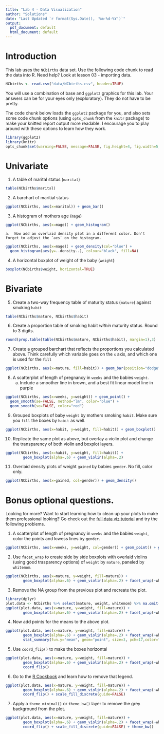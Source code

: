 ```yaml
---
title: "Lab 4 - Data Visualization"
author: "Solutions"
date: "Last Updated `r format(Sys.Date(), '%m-%d-%Y')`"
output:
  pdf_document: default
  html_document: default
---
```


# Introduction

This lab uses the `NCbirths` data set. Use the following code chunk to read the data into R. Need help? Look at lesson 03 - importing data.

```r
NCbirths <- read.csv("data/NCbirths.csv", header=TRUE)
```

You will use a combination of base and `ggplot2` graphics for this lab. Your answers can be for your eyes only (exploratory). They do not have to be pretty.  

The code chunk below loads the `ggplot2` package for you, and also sets some code chunk options (using `opts_chunk` from the `knitr` package) to make your knitted report output more readable. I encourage you to play around with these options to learn how they work. 

```r
library(ggplot2)
library(knitr)
opts_chunk$set(warning=FALSE, message=FALSE, fig.height=4, fig.width=5, fig.align='center') 
```

# Univariate

1. A table of marital status (`marital`)

```r
table(NCbirths$marital)
```

2.  A barchart of maritial status

```r
ggplot(NCbirths, aes(x=marital)) + geom_bar()
```


3. A histogram of mothers age (`mage`)

```r
ggplot(NCbirths, aes(x=mage)) + geom_histogram()
```

    a.  Now add an overlaid density plot in a different color. Don't forget to adjust the `aes` on the histogram.
```r
ggplot(NCbirths, aes(x=mage)) + geom_density(col="blue") + 
  geom_histogram(aes(y=..density..), colour="black", fill=NA)
```
    
4. A horizontal boxplot of weight of the baby (`weight`)

```r
boxplot(NCbirths$weight, horizontal=TRUE)
```


# Bivariate

5. Create a two-way frequency table of maturity status (`mature`) against smoking `habit`

```r
table(NCbirths$mature, NCbirths$habit)
```

6. Create a proportion table of smoking habit _within_ maturity status. Round to 3 digits. 

```r
round(prop.table(table(NCbirths$mature, NCbirths$habit), margin=1),3)
```

7. Create a grouped barchart that reflects the proportions you calculated above. Think carefully which variable goes on the `x` axis, and which one is used for the `fill`

```r
ggplot(NCbirths, aes(x=mature, fill=habit)) + geom_bar(position="dodge")
```

8. A scatterplot of length of pregnancy in `weeks` and the babies `weight`. 
    a. Include a smoother line in brown, and a best fit linear model line in purple
    
```r
ggplot(NCbirths, aes(x=weeks, y=weight)) + geom_point() + 
  geom_smooth(se=FALSE, method="lm", color="blue") + 
  geom_smooth(se=FALSE, color="red")
```

9. Grouped boxplots of baby `weight` by mothers smoking `habit`. Make sure you `fill` the boxes by `habit` as well. 

```r
ggplot(NCbirths, aes(x=habit, y=weight, fill=habit)) + geom_boxplot()
```

10. Replicate the same plot as above, but overlay a violin plot and change the transparency of both violin and boxplot layers. 

```r
ggplot(NCbirths, aes(x=habit, y=weight, fill=habit)) + 
        geom_boxplot(alpha=.6) + geom_violin(alpha=.2)
```

11. Overlaid density plots of weight `gained` by babies `gender`. No fill, color only.  

```r
ggplot(NCbirths, aes(x=gained, col=gender)) + geom_density()
```


# Bonus optional questions. 
Looking for more? Want to start learning how to clean up your plots to make them professional looking? Go check out the [full data viz tutorial](https://norcalbiostat.github.io/MATH130/full_data_viz_tutorial.html) and try the following problems. 

1. A scatterplot of length of pregnancy in `weeks` and the babies `weight`, color the points and lowess lines by `gender`. 
```r
ggplot(NCbirths, aes(x=weeks, y=weight, col=gender)) + geom_point() + geom_smooth(se=FALSE)
```


2. Use `facet_wrap` to create side by side boxplots with overlaid violins (using good trasparency options) of `weight` by `mature`, paneled by `whitemom`. 
```r
ggplot(NCbirths, aes(x=mature, y=weight, fill=mature)) + 
        geom_boxplot(alpha=.6) + geom_violin(alpha=.2) + facet_wrap(~whitemom)
```

3. Remove the NA group from the previous plot and recreate the plot. 

```r
library(dplyr)
plot.data <- NCbirths %>% select(mature, weight, whitemom) %>% na.omit()
ggplot(plot.data, aes(x=mature, y=weight, fill=mature)) + 
        geom_boxplot(alpha=.6) + geom_violin(alpha=.2) + facet_wrap(~whitemom)
```


4. Now add points for the means to the above plot. 
```r
ggplot(plot.data, aes(x=mature, y=weight, fill=mature)) + 
        geom_boxplot(alpha=.6) + geom_violin(alpha=.2) + facet_wrap(~whitemom) + 
        stat_summary(fun.y="mean", geom="point", size=3, pch=17,color="blue")
```


5. Use `coord_flip()` to make the boxes horizontal

```r
ggplot(plot.data, aes(x=mature, y=weight, fill=mature)) + 
        geom_boxplot(alpha=.6) + geom_violin(alpha=.2) + facet_wrap(~whitemom) + 
        coord_flip()
```


6. Go to the [R Cookbook](http://www.cookbook-r.com/Graphs/) and learn how to remove that legend. 
```r
ggplot(plot.data, aes(x=mature, y=weight, fill=mature)) + 
        geom_boxplot(alpha=.6) + geom_violin(alpha=.2) + facet_wrap(~whitemom) + 
        coord_flip() + scale_fill_discrete(guide=FALSE)
```

7. Apply a `theme_minimal()` or `theme_bw()` layer to remove the grey background from the plot. 
```r
ggplot(plot.data, aes(x=mature, y=weight, fill=mature)) + 
        geom_boxplot(alpha=.6) + geom_violin(alpha=.2) + facet_wrap(~whitemom) + 
        coord_flip() + scale_fill_discrete(guide=FALSE) + theme_bw()
```
